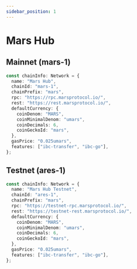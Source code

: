 ```yaml
---
sidebar_position: 1
---
```


# Mars Hub

## Mainnet (mars-1)

```ts 
const chainInfo: Network = {
  name: "Mars Hub",
  chainId: "mars-1",
  chainPrefix: "mars",
  rpc: "https://rpc.marsprotocol.io/",
  rest: "https://rest.marsprotocol.io/",
  defaultCurrency: {
    coinDenom: "MARS",
    coinMinimalDenom: "umars",
    coinDecimals: 6,
    coinGeckoId: "mars",
  },
  gasPrice: "0.025umars",
  features: ["ibc-transfer", "ibc-go"],
};
```

## Testnet (ares-1)

```ts
const chainInfo: Network = {
  name: "Mars Hub Testnet",
  chainId: "ares-1",
  chainPrefix: "mars",
  rpc: "https://testnet-rpc.marsprotocol.io/",
  rest: "https://testnet-rest.marsprotocol.io/",
  defaultCurrency: {
    coinDenom: "MARS",
    coinMinimalDenom: "umars",
    coinDecimals: 6,
    coinGeckoId: "mars",
  },
  gasPrice: "0.025umars",
  features: ["ibc-transfer", "ibc-go"],
};
```